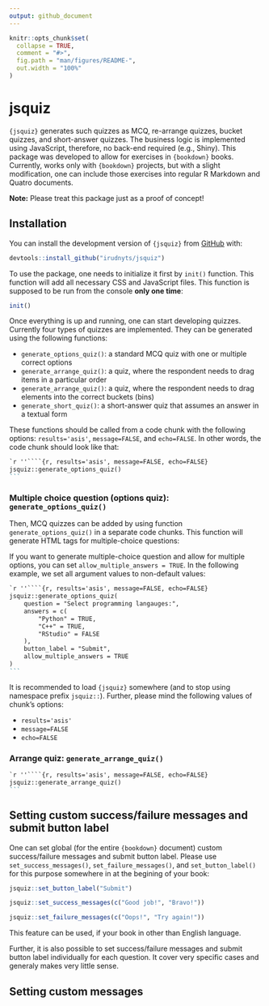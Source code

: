 ```yaml
---
output: github_document
---
```


<!-- README.md is generated from README.Rmd. Please edit that file -->

```r
knitr::opts_chunk$set(
  collapse = TRUE,
  comment = "#>",
  fig.path = "man/figures/README-",
  out.width = "100%"
)
```

# jsquiz

<!-- badges: start -->
<!-- badges: end -->

`{jsquiz}` generates such quizzes as MCQ, re-arrange quizzes, bucket quizzes, and short-answer quizzes. The business logic is implemented using JavaScript, therefore, no back-end required (e.g., Shiny). This package was developed to allow for exercises in `{bookdown}` books. Currently, works only with `{bookdown}` projects, but with a slight modification, one can include those exercises into regular R Markdown and Quatro documents.

**Note:** Please treat this package just as a proof of concept! 

## Installation

You can install the development version of `{jsquiz}` from [GitHub](https://github.com/) with:

``` r
devtools::install_github("irudnyts/jsquiz")
```

To use the package, one needs to initialize it first by `init()` function. This function will add all necessary CSS and JavaScript files. This function is supposed to be run from the console **only one time**:

```r
init()
```

Once everything is up and running, one can start developing quizzes. Currently four types of quizzes are implemented. They can be generated using the following functions: 

* `generate_options_quiz()`: a standard MCQ quiz with one or multiple correct options
* `generate_arrange_quiz()`: a quiz, where the respondent needs to drag items in a particular order
* `generate_arrange_quiz()`: a quiz, where the respondent needs to drag elements into the correct buckets (bins)
* `generate_short_quiz()`: a short-answer quiz that assumes an answer in a textual form

These functions should be called from a code chunk with the following options: `results='asis'`, `message=FALSE`, and `echo=FALSE`. In other words, the code chunk should look like that: 

````markdown
`r ''````{r, results='asis', message=FALSE, echo=FALSE}
jsquiz::generate_options_quiz()
```
````

### Multiple choice question (options quiz): `generate_options_quiz()`

Then, MCQ quizzes can be added by using function `generate_options_quiz()` in a separate code chunks. This function will generate HTML tags for multiple-choice questions:


If you want to generate multiple-choice question and allow for multiple options, you can set `allow_multiple_answers = TRUE`. In the following example, we set all argument values to non-default values: 

````markdown
`r ''````{r, results='asis', message=FALSE, echo=FALSE}
jsquiz::generate_options_quiz(
    question = "Select programming langauges:",
    answers = c(
        "Python" = TRUE,
        "C++" = TRUE,
        "RStudio" = FALSE
    ),
    button_label = "Submit",
    allow_multiple_answers = TRUE
)
```
````

It is recommended to load `{jsquiz}` somewhere (and to stop using namespace prefix `jsquiz::`). Further, please mind the following values of chunk's options: 

* `results='asis'`
* `message=FALSE`
* `echo=FALSE`

### Arrange quiz: `generate_arrange_quiz()`

````markdown
`r ''````{r, results='asis', message=FALSE, echo=FALSE}
jsquiz::generate_arrange_quiz()
```
````

## Setting custom success/failure messages and submit button label 

One can set global (for the entire `{bookdown}` document) custom success/failure messages and submit button label. Please use `set_success_messages()`, `set_failure_messages()`, and `set_button_label()` for this purpose somewhere in at the begining of your book: 

```r
jsquiz::set_button_label("Submit")

jsquiz::set_success_messages(c("Good job!", "Bravo!"))

jsquiz::set_failure_messages(c("Oops!", "Try again!"))
```

This feature can be used, if your book in other than English language.

Further, it is also possible to set success/failure messages and submit button label individually for each question. It cover very specific cases and generaly makes very little sense.

## Setting custom messages
